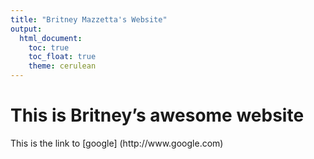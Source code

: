 ```yaml
---
title: "Britney Mazzetta's Website"
output: 
  html_document:
    toc: true
    toc_float: true
    theme: cerulean
---
```


# This is Britney's awesome website

This is the link to [google] (http://www.google.com)